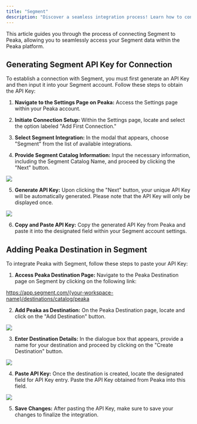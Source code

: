 ```yaml
---
title: "Segment"
description: "Discover a seamless integration process! Learn how to connect Segment to Peaka effortlessly for streamlined transactions."
---
```


This article guides you through the process of connecting Segment to Peaka, allowing you to seamlessly access your Segment data within the Peaka platform.


## Generating Segment API Key for Connection 

To establish a connection with Segment, you must first generate an API Key and then input it into your Segment account. Follow these steps to obtain the API Key:

1. **Navigate to the Settings Page on Peaka:**
Access the Settings page within your Peaka account.

2. **Initiate Connection Setup:**
Within the Settings page, locate and select the option labeled "Add First Connection."

3. **Select Segment Integration:**
In the modal that appears, choose "Segment" from the list of available integrations.

4. **Provide Segment Catalog Information:**
Input the necessary information, including the Segment Catalog Name, and proceed by clicking the "Next" button.

<img src="https://cdn.peaka.com/integrations/segment-1.png" />

5. **Generate API Key:**
Upon clicking the "Next" button, your unique API Key will be automatically generated. Please note that the API Key will only be displayed once.

<img src="https://cdn.peaka.com/integrations/segment-2.png" />

6. **Copy and Paste API Key:**
Copy the generated API Key from Peaka and paste it into the designated field within your Segment account settings.


## Adding Peaka Destination in Segment

To integrate Peaka with Segment, follow these steps to paste your API Key:

1. **Access Peaka Destination Page:**
Navigate to the Peaka Destination page on Segment by clicking on the following link:

https://app.segment.com/{your-workspace-name}/destinations/catalog/peaka

2. **Add Peaka as Destination:**
On the Peaka Destination page, locate and click on the "Add Destination" button.

<img src="https://cdn.peaka.com/integrations/segment-3.png" />

3. **Enter Destination Details:**
In the dialogue box that appears, provide a name for your destination and proceed by clicking on the "Create Destination" button.

<img src="https://cdn.peaka.com/integrations/segment-4.png" />

4. **Paste API Key:**
Once the destination is created, locate the designated field for API Key entry. Paste the API Key obtained from Peaka into this field.

<img src="https://cdn.peaka.com/integrations/segment-5.png" />

5. **Save Changes:**
After pasting the API Key, make sure to save your changes to finalize the integration.

